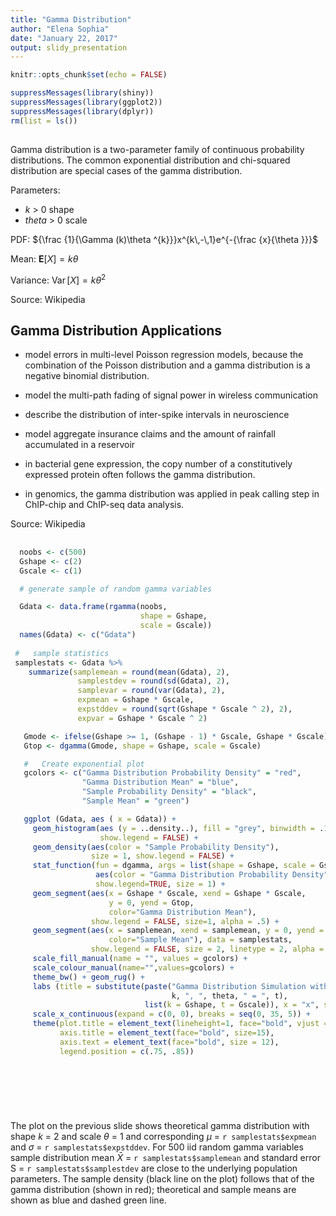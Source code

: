 ---
title: "Gamma Distribution"
author: "Elena Sophia"
date: "January 22, 2017"
output: slidy_presentation
---

```{r setup, include=FALSE}
knitr::opts_chunk$set(echo = FALSE)

suppressMessages(library(shiny))
suppressMessages(library(ggplot2))
suppressMessages(library(dplyr))
rm(list = ls())
```
##

Gamma distribution is a two-parameter family of continuous probability distributions. The common exponential distribution and chi-squared distribution are special cases of the gamma distribution.

Parameters:   

- $k$ > 0   shape
- $theta$ > 0   scale

PDF:                ${\frac {1}{\Gamma (k)\theta ^{k}}}x^{k\,-\,1}e^{-{\frac {x}{\theta }}}$



Mean:             $\scriptstyle \mathbf {E} [X]=k\theta$

Variance:         $\scriptstyle\operatorname{Var}[ X] = k\theta^2$




Source: Wikipedia

##  Gamma Distribution Applications

- model errors in multi-level Poisson regression models, because the combination of the Poisson distribution and a gamma distribution is a negative binomial distribution.

 - model the multi-path fading of signal power in wireless communication

- describe the distribution of inter-spike intervals in neuroscience

- model aggregate insurance claims and the amount of rainfall accumulated in a reservoir

- in bacterial gene expression, the copy number of a constitutively expressed protein often follows the gamma distribution.

- in genomics, the gamma distribution was applied in peak calling step in ChIP-chip and ChIP-seq data analysis.



Source: Wikipedia


## 

```{r, echo = FALSE}

  noobs <- c(500)
  Gshape <- c(2)
  Gscale <- c(1)

  # generate sample of random gamma variables

  Gdata <- data.frame(rgamma(noobs,
                             shape = Gshape,
                             scale = Gscale))
  names(Gdata) <- c("Gdata")
  
 #   sample statistics
 samplestats <- Gdata %>%
    summarize(samplemean = round(mean(Gdata), 2),
               samplestdev = round(sd(Gdata), 2),
               samplevar = round(var(Gdata), 2),
               expmean = Gshape * Gscale,
               expstddev = round(sqrt(Gshape * Gscale ^ 2), 2),
               expvar = Gshape * Gscale ^ 2)

   Gmode <- ifelse(Gshape >= 1, (Gshape - 1) * Gscale, Gshape * Gscale)
   Gtop <- dgamma(Gmode, shape = Gshape, scale = Gscale)

   #   Create exponential plot
   gcolors <- c("Gamma Distribution Probability Density" = "red",
                "Gamma Distribution Mean" = "blue",
                "Sample Probability Density" = "black",
                "Sample Mean" = "green")

   ggplot (Gdata, aes ( x = Gdata)) +
     geom_histogram(aes (y = ..density..), fill = "grey", binwidth = .1,
                    show.legend = FALSE) +
     geom_density(aes(color = "Sample Probability Density"),
                  size = 1, show.legend = FALSE) +
     stat_function(fun = dgamma, args = list(shape = Gshape, scale = Gscale),
                   aes(color = "Gamma Distribution Probability Density"),
                   show.legend=TRUE, size = 1) +
     geom_segment(aes(x = Gshape * Gscale, xend = Gshape * Gscale,
                      y = 0, yend = Gtop,
                      color="Gamma Distribution Mean"),
                  show.legend = FALSE, size=1, alpha = .5) +
     geom_segment(aes(x = samplemean, xend = samplemean, y = 0, yend = Gtop,
                      color="Sample Mean"), data = samplestats,
                  show.legend = FALSE, size = 2, linetype = 2, alpha = .8) +
     scale_fill_manual(name = "", values = gcolors) +
     scale_colour_manual(name="",values=gcolors) +
     theme_bw() + geom_rug() +
     labs (title = substitute(paste("Gamma Distribution Simulation with k = ",
                                    k, ", ", theta, " = ", t),
                              list(k = Gshape, t = Gscale)), x = "x", size = 25) +
     scale_x_continuous(expand = c(0, 0), breaks = seq(0, 35, 5)) +
     theme(plot.title = element_text(lineheight=1, face="bold", vjust = 1, size = 18),
           axis.title = element_text(face="bold", size=15),
           axis.text = element_text(face="bold", size = 12),
           legend.position = c(.75, .85))


  
  
  
```

## 

The plot on the previous slide shows theoretical gamma distribution
with shape $k$ = 2 and scale $\theta$ = 1 and corresponding  $\mu$ = `r samplestats$expmean` and $\sigma$ = `r samplestats$expstddev`.
For 500 iid random gamma variables sample distribution mean $\bar{X}$ = `r samplestats$samplemean` and standard error S = `r samplestats$samplestdev` are close to the underlying population parameters.  The sample density (black line on the plot) follows that of the gamma distribution (shown in red); theoretical and sample means are shown as blue and dashed green line.

